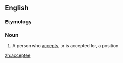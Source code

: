 {{also|acceptée}}
==English==

===Etymology===
{{suffix|en|accept|ee}}

===Noun===
{{en-noun}}

# A person who [[accept]]s, or is accepted for, a position

[[zh:acceptee]]